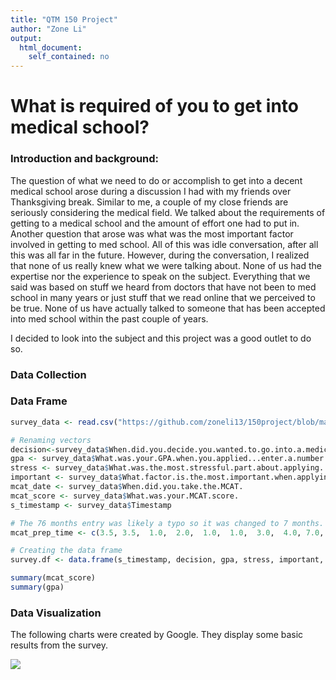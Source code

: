 ```yaml
---
title: "QTM 150 Project"
author: "Zone Li"
output:
  html_document:
    self_contained: no
---
```

# **What is required of you to get into medical school?**

### Introduction and background:
The question of what we need to do or accomplish to get into a decent medical school arose during a discussion I had with my friends over Thanksgiving break. Similar to me, a couple of my close friends are seriously considering the medical field. We talked about the requirements of getting to a medical school and the amount of effort one had to put in. Another question that arose was what was the most important factor involved in getting to med school. All of this was idle conversation, after all this was all far in the future. However, during the conversation, I realized that none of us really knew what we were talking about. None of us had the expertise nor the experience to speak on the subject. Everything that we said was based on stuff we heard from doctors that have not been to med school in many years or just stuff that we read online that we perceived to be true. None of us have actually talked to someone that has been accepted into med school within the past couple of years.

I decided to look into the subject and this project was a good outlet to do so.

### Data Collection



### Data Frame
```r
survey_data <- read.csv("https://github.com/zoneli13/150project/blob/master/QTM%20150%20Survey:%20Medical%20School.csv?raw=true")

# Renaming vectors
decision<-survey_data$When.did.you.decide.you.wanted.to.go.into.a.medical.field.
gpa <- survey_data$What.was.your.GPA.when.you.applied...enter.a.number.
stress <- survey_data$What.was.the.most.stressful.part.about.applying.
important <- survey_data$What.factor.is.the.most.important.when.applying.
mcat_date <- survey_data$When.did.you.take.the.MCAT.
mcat_score <- survey_data$What.was.your.MCAT.score.
s_timestamp <- survey_data$Timestamp

# The 76 months entry was likely a typo so it was changed to 7 months. 
mcat_prep_time <- c(3.5, 3.5,  1.0,  2.0,  1.0,  1.0,  3.0,  4.0, 7.0,  7.0,  3.0,  5.0,  9.0,  3.0,  3.0,  5.0,  3.0,  3.0,  6.0,  2.0,  4.0)

# Creating the data frame
survey.df <- data.frame(s_timestamp, decision, gpa, stress, important, mcat_date, mcat_prep_time, mcat_score)

summary(mcat_score)
summary(gpa)
```
### Data Visualization

The following charts were created by Google. They display some basic results from the survey.

![](~/Documents/Education /QTM 150/decision pie chart.png)
```r


```

